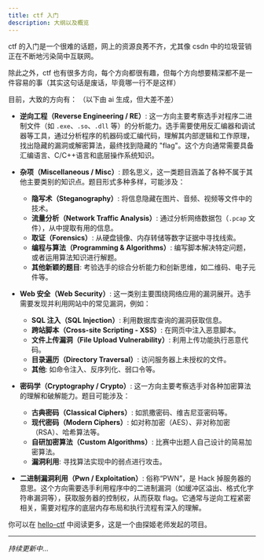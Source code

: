 ```yaml
---
title: ctf 入门
description: 大纲以及概览
---
```

ctf 的入门是一个很难的话题，网上的资源良莠不齐，尤其像 csdn 中的垃圾营销正在不断地污染简中互联网。

除此之外，ctf 也有很多方向，每个方向都很有趣，但每个方向想要精深都不是一件容易的事（其实这句话是废话，毕竟哪一行不是这样）

目前，大致的方向有： （以下由 ai 生成，但大差不差）

* **逆向工程（Reverse Engineering / RE）**: 这一方向主要考察选手对程序二进制文件（如 `.exe`、`.so`、`.dll` 等）的分析能力。选手需要使用反汇编器和调试器等工具，通过分析程序的机器码或汇编代码，理解其内部逻辑和工作原理，找出隐藏的漏洞或解密算法，最终找到隐藏的 "flag"。这个方向通常需要具备汇编语言、C/C++语言和底层操作系统知识。

* **杂项（Miscellaneous / Misc）**: 顾名思义，这一类题目涵盖了各种不属于其他主要类别的知识点。题目形式多种多样，可能涉及：
    * **隐写术（Steganography）**: 将信息隐藏在图片、音频、视频等文件中的技术。
    * **流量分析（Network Traffic Analysis）**: 通过分析网络数据包（`.pcap` 文件），从中提取有用的信息。
    * **取证（Forensics）**: 从硬盘镜像、内存转储等数字证据中寻找线索。
    * **编程与算法（Programming & Algorithms）**: 编写脚本解决特定问题，或者运用算法知识进行解题。
    * **其他新颖的题目**: 考验选手的综合分析能力和创新思维，如二维码、电子元件等。

* **Web 安全（Web Security）**: 这一类别主要围绕网络应用的漏洞展开。选手需要发现并利用网站中的常见漏洞，例如：
    * **SQL 注入（SQL Injection）**: 利用数据库查询的漏洞获取信息。
    * **跨站脚本（Cross-site Scripting - XSS）**: 在网页中注入恶意脚本。
    * **文件上传漏洞（File Upload Vulnerability）**: 利用上传功能执行恶意代码。
    * **目录遍历（Directory Traversal）**: 访问服务器上未授权的文件。
    * **其他**: 如命令注入、反序列化、弱口令等。

* **密码学（Cryptography / Crypto）**: 这一方向主要考察选手对各种加密算法的理解和破解能力。题目可能涉及：
    * **古典密码（Classical Ciphers）**: 如凯撒密码、维吉尼亚密码等。
    * **现代密码（Modern Ciphers）**: 如对称加密（AES）、非对称加密（RSA）、哈希算法等。
    * **自研加密算法（Custom Algorithms）**: 比赛中出题人自己设计的简易加密算法。
    * **漏洞利用**: 寻找算法实现中的弱点进行攻击。

* **二进制漏洞利用（Pwn / Exploitation）**: 俗称“PWN”，是 Hack 掉服务器的意思。这个方向需要选手利用程序中的二进制漏洞（如缓冲区溢出、格式化字符串漏洞等），获取服务器的控制权，从而获取 flag。它通常与逆向工程紧密相关，需要对程序的底层内存布局和执行流程有深入的理解。

你可以在 [hello-ctf](https://hello-ctf.com) 中阅读更多，这是一个由探姬老师发起的项目。



---

*持续更新中...*